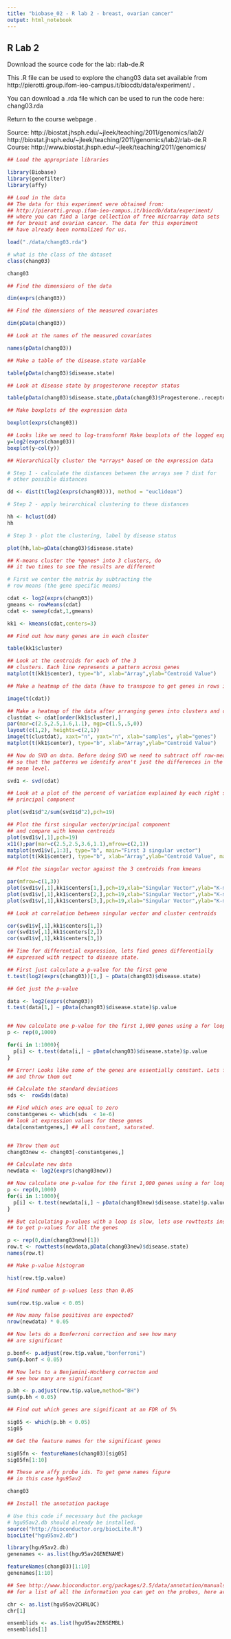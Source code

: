 ```yaml
---
title: "biobase_02 - R lab 2 - breast, ovarian cancer"
output: html_notebook
---
```


## R Lab 2
Download the source code for the lab: rlab-de.R 

This .R file can be used to explore the chang03 data set available from http://pierotti.group.ifom-ieo-campus.it/biocdb/data/experiment/ . 

You can download a .rda file which can be used to run the code here: chang03.rda 

Return to the course webpage .

Source: http://biostat.jhsph.edu/~jleek/teaching/2011/genomics/lab2/
        http://biostat.jhsph.edu/~jleek/teaching/2011/genomics/lab2/rlab-de.R
Course: http://www.biostat.jhsph.edu/~jleek/teaching/2011/genomics/


```r
## Load the appropriate libraries

library(Biobase)
library(genefilter)
library(affy)
```


```r
## Load in the data
## The data for this experiment were obtained from:
## http://pierotti.group.ifom-ieo-campus.it/biocdb/data/experiment/
## where you can find a large collection of free microarray data sets
## for breast and ovarian cancer. The data for this experiment
## have already been normalized for us. 

load("./data/chang03.rda")
```


```r
# what is the class of the dataset
class(chang03)
```

```r
chang03
```


```r
## Find the dimensions of the data

dim(exprs(chang03))

```

```r
## Find the dimensions of the measured covariates

dim(pData(chang03))
```

```r
## Look at the names of the measured covariates

names(pData(chang03))
```

```r

## Make a table of the disease.state variable

table(pData(chang03)$disease.state)
```

```r
## Look at disease state by progesterone receptor status

table(pData(chang03)$disease.state,pData(chang03)$Progesterone..receptor.status)
```

```r
## Make boxplots of the expression data

boxplot(exprs(chang03))
```

```r
## Looks like we need to log-transform! Make boxplots of the logged expression data
y=log2(exprs(chang03))
boxplot(y~col(y))

```

```r
## Hierarchically cluster the *arrays* based on the expression data

# Step 1 - calculate the distances between the arrays see ? dist for
# other possible distances

dd <- dist(t(log2(exprs(chang03))), method = "euclidean")

# Step 2 - apply heirarchical clustering to these distances

hh <- hclust(dd)
hh

# Step 3 - plot the clustering, label by disease status

plot(hh,lab=pData(chang03)$disease.state)
```

```r
## K-means cluster the *genes* into 3 clusters, do
## it two times to see the results are different

# First we center the matrix by subtracting the
# row means (the gene specific means)

cdat <- log2(exprs(chang03))
gmeans <- rowMeans(cdat)
cdat <- sweep(cdat,1,gmeans)

kk1 <- kmeans(cdat,centers=3)

## Find out how many genes are in each cluster

table(kk1$cluster)

## Look at the centroids for each of the 3
## clusters. Each line represents a pattern across genes
matplot(t(kk1$center), type="b", xlab="Array",ylab="Centroid Value")
```

```r
## Make a heatmap of the data (have to transpose to get genes in rows in the plot)

image(t(cdat))
```

```r
## Make a heatmap of the data after arranging genes into clusters and compare with kmean results
clustdat <- cdat[order(kk1$cluster),]
par(mar=c(2.5,2.5,1.6,1.1), mgp=c(1.5,.5,0))
layout(c(1,2), heights=c(2,1))
image(t(clustdat), xaxt="n", yaxt="n", xlab="samples", ylab="genes")
matplot(t(kk1$center), type="b", xlab="Array",ylab="Centroid Value")
```

```r
## Now do SVD on data. Before doing SVD we need to subtract off row-means
## so that the patterns we identify aren't just the differences in the overall
## mean level.

svd1 <- svd(cdat)

## Look at a plot of the percent of variation explained by each right singular vector/
## principal component

plot(svd1$d^2/sum(svd1$d^2),pch=19)
```

```r
## Plot the first singular vector/principal component
## and compare with kmean centroids
plot(svd1$v[,1],pch=19)
x11();par(mar=c(2.5,2.5,3.6,1.1),mfrow=c(2,1))
matplot(svd1$v[,1:3], type="b", main="First 3 singular vector")
matplot(t(kk1$center), type="b", xlab="Array",ylab="Centroid Value", main="Centroids")

```

```r
## Plot the singular vector against the 3 centroids from kmeans

par(mfrow=c(1,3))
plot(svd1$v[,1],kk1$centers[1,],pch=19,xlab="Singular Vector",ylab="K-means Center 1")
plot(svd1$v[,1],kk1$centers[2,],pch=19,xlab="Singular Vector",ylab="K-means Center 2",col="red")
plot(svd1$v[,1],kk1$centers[3,],pch=19,xlab="Singular Vector",ylab="K-means Center 3",col="blue")

```

```r
## Look at correlation between singular vector and cluster centroids

cor(svd1$v[,1],kk1$centers[1,])
cor(svd1$v[,1],kk1$centers[2,])
cor(svd1$v[,1],kk1$centers[3,])
```

```r
## Time for differential expression, lets find genes differentially
## expressed with respect to disease state.

## First just calculate a p-value for the first gene
t.test(log2(exprs(chang03))[1,] ~ pData(chang03)$disease.state)
```

```r
## Get just the p-value

data <- log2(exprs(chang03))
t.test(data[1,] ~ pData(chang03)$disease.state)$p.value


## Now calculate one p-value for the first 1,000 genes using a for loop
p <- rep(0,1000)

for(i in 1:1000){
  p[i] <- t.test(data[i,] ~ pData(chang03)$disease.state)$p.value
}
```

```r
## Error! Looks like some of the genes are essentially constant. Lets find them
## and throw them out

## Calculate the standard deviations
sds <-  rowSds(data)

## Find which ones are equal to zero
constantgenes <- which(sds  < 1e-6)
## look at expression values for these genes
data[constantgenes,] ## all constant, saturated.


## Throw them out
chang03new <- chang03[-constantgenes,]

## Calculate new data
newdata <- log2(exprs(chang03new))

## Now calculate one p-value for the first 1,000 genes using a for loop
p <- rep(0,1000)
for(i in 1:1000){
  p[i] <- t.test(newdata[i,] ~ pData(chang03new)$disease.state)$p.value
}

```

```r
## But calculating p-values with a loop is slow, lets use rowttests instead
## to get p-values for all the genes

p <- rep(0,dim(chang03new)[1])
row.t <- rowttests(newdata,pData(chang03new)$disease.state)
names(row.t)

## Make p-value histogram

hist(row.t$p.value)
```

```r
## Find number of p-values less than 0.05

sum(row.t$p.value < 0.05)

## How many false positives are expected?
nrow(newdata) * 0.05

```

```r
## Now lets do a Bonferroni correction and see how many
## are significant

p.bonf<- p.adjust(row.t$p.value,"bonferroni")
sum(p.bonf < 0.05)

## Now lets to a Benjamini-Hochberg correcton and
## see how many are significant

p.bh <- p.adjust(row.t$p.value,method="BH")
sum(p.bh < 0.05)

## Find out which genes are significant at an FDR of 5%

sig05 <- which(p.bh < 0.05)
sig05

## Get the feature names for the significant genes

sig05fn <- featureNames(chang03)[sig05]
sig05fn[1:10]

```

```r
## These are affy probe ids. To get gene names figure
## in this case hgu95av2

chang03
```


```r
## Install the annotation package

# Use this code if necessary but the package
# hgu95av2.db should already be installed.
source("http://bioconductor.org/biocLite.R")
biocLite("hgu95av2.db")

library(hgu95av2.db)
genenames <- as.list(hgu95av2GENENAME)

featureNames(chang03)[1:10]
genenames[1:10]

## See http://www.bioconductor.org/packages/2.5/data/annotation/manuals/hgu95av2.db/man/hgu95av2.db.pdf
## for a list of all the information you can get on the probes, here are some examples:

chr <- as.list(hgu95av2CHRLOC)
chr[1]

ensemblids <- as.list(hgu95av2ENSEMBL)
ensemblids[1]

```

